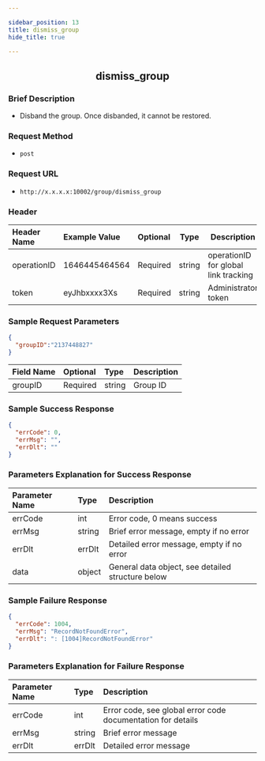 ```yaml
---

sidebar_position: 13
title: dismiss_group
hide_title: true

---
```


<center>

## dismiss_group

</center>

### Brief Description
- Disband the group. Once disbanded, it cannot be restored.
### Request Method
- `post` 
### Request URL
- `http://x.x.x.x:10002/group/dismiss_group` 


### Header
|Header Name|Example Value|Optional|Type|Description|
|:----    |:-------    |:--- |---|------      |
|operationID|1646445464564|Required|string|operationID for global link tracking|
|token|eyJhbxxxx3Xs|Required|string|Administrator token|


### Sample Request Parameters


```json
{
  "groupID":"2137448827"
}
```
|Field Name|Optional|Type|Description|
|:----    |:-------    |:--- |---|
|groupID|Required|string|Group ID|
### Sample Success Response


```json
{
  "errCode": 0,
  "errMsg": "",
  "errDlt": ""
}
```
### Parameters Explanation for Success Response


|Parameter Name|Type|Description|
|:----    |:-------    |:--- |
|errCode|int|Error code, 0 means success|
|errMsg|string|Brief error message, empty if no error|
|errDlt|errDlt|Detailed error message, empty if no error|
|data|object|General data object, see detailed structure below|
### Sample Failure Response


```json
{
  "errCode": 1004,
  "errMsg": "RecordNotFoundError",
  "errDlt": ": [1004]RecordNotFoundError"
}
```
### Parameters Explanation for Failure Response


|Parameter Name|Type|Description|
|:----    |:-------    |:--- |
|errCode|int|Error code, see global error code documentation for details|
|errMsg|string|Brief error message|
|errDlt|errDlt|Detailed error message|
